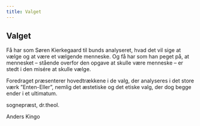 ```yaml
---
title: Valget
---
```


## Valget

Få har som Søren Kierkegaard til bunds analyseret, hvad det vil sige at vælge og at være et vælgende menneske. Og få har som han peget på, at mennesket – stående overfor den opgave at skulle være menneske – er stedt i den misére at skulle vælge.

Foredraget præsenterer hovedtrækkene i de valg, der analyseres i det store værk ”Enten-Eller”, nemlig det æstetiske og det etiske valg, der dog begge ender i et ultimatum.

sognepræst, dr.theol.

Anders Kingo
